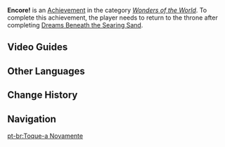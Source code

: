 {{About|the achievement|[[Barbara]]'s 4th Ascension Passive|Encore}}
{{Achievement Infobox
|title        = 
|id           = 81273
|order id     = 1259
|category     = Wonders of the World
|description  = Stand before [[Scarlet King|King Deshret]] again in [[Khaj-Nisut]].
|requirements = Return to the throne after completing ''[[Dreams Beneath the Searing Sand]]''.
|primogems    = 5
|tracking     = 
|topic        = 
|hidden       = 1
|type         = Exploration
}}
'''Encore!''' is an [[Achievement]] in the category ''[[Wonders of the World]]''. To complete this achievement, the player needs to return to the throne after completing [[Dreams Beneath the Searing Sand]].
<!--
==Gameplay Notes==
* 

==Trivia==
* 

==Gallery==
{{Preview
|size=300px
|file=
|caption=
}}

==Video Guides==
{{EVT
|video1   = 
|caption1 = 
}}
-->
==Video Guides==
{{EVT
|video1   = https://youtu.be/cgqyKED9CwY
|caption1 = Hidden Achievement Sumeru: Encore!
}}
==Other Languages==
{{Other Languages
|en      = Encore!
|zhs     = 再听一遍那首歌谣
|zhs_rm  = Zài Tīng Yībiàn Nàshǒu Gēyáo
|zht     = 再聽一遍那首歌謠
|zht_rm  = Zài Tīng Yībiàn Nàshǒu Gēyáo
|zh_tl   = 
|ja      = あの歌謡をもう一度
|ja_rm   = Ano Kayou wo Mou Ichido
|ja_tl   = 
|ko      = 다시 한 번 듣고 싶은 노래
|ko_rm   = Dasi Han Beon Deutkko Sipeun Norae
|ko_tl   = A Song Which Wanna Listen it Again
|es      = Tócala otra vez, Deshret
|es_tl   = Play It Again, Deshret
|fr      = Bis repetita !
|fr_lang = la
|fr_tl   = The Things Repeated Twice!
|fr_note = "''Bis repetita''" is a Latin expression that is used to say "again."
|ru      = На бис!
|ru_tl   = Encore!
|th      = ฟังเพลงนั้นอีกครั้ง
|th_rm   = 
|th_tl   = 
|vi      = Nghe Lại Một Lần Bài Ca Dao Đó
|vi_tl   = 
|de      = Zugabe!
|de_tl   = Encore!
|id      = LAGI!
|id_tl   = AGAIN!
|pt      = Toque-a Novamente
|pt_tl   = 
|tr      = Bis!
|tr_tl   = 
|it      = Bis!
|it_tl   = Twice!
|it_lang = la
}}

==Change History==
{{Change History|3.1}}
<!--
==References==
{{Reflist}}
-->
==Navigation==
{{Achievement Navbox}}

[[pt-br:Toque-a Novamente]]